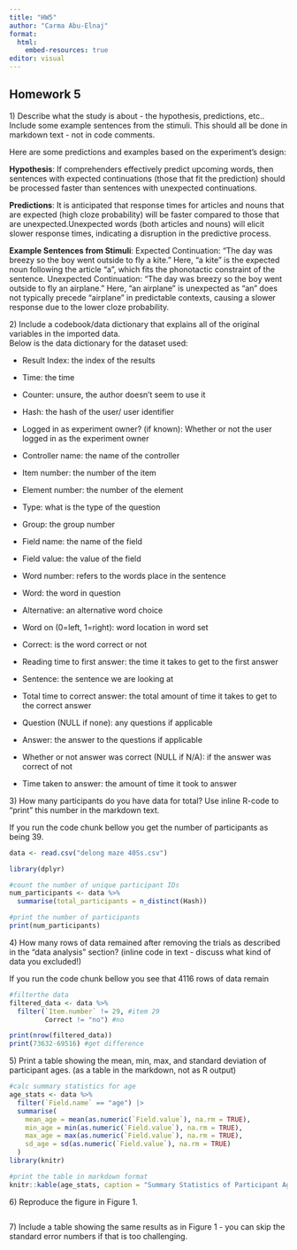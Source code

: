 ```yaml
---
title: "HW5"
author: "Carma Abu-Elnaj"
format:
  html: 
    embed-resources: true
editor: visual
---
```


## Homework 5

1\) Describe what the study is about - the hypothesis, predictions, etc.. Include some example sentences from the stimuli. This should all be done in markdown text - not in code comments.

Here are some predictions and examples based on the experiment's design:

**Hypothesis**: If comprehenders effectively predict upcoming words, then sentences with expected continuations (those that fit the prediction) should be processed faster than sentences with unexpected continuations.\

**Predictions**: It is anticipated that response times for articles and nouns that are expected (high cloze probability) will be faster compared to those that are unexpected.Unexpected words (both articles and nouns) will elicit slower response times, indicating a disruption in the predictive process.\

**Example Sentences from Stimuli**: Expected Continuation: "The day was breezy so the boy went outside to fly a kite." Here, "a kite" is the expected noun following the article "a", which fits the phonotactic constraint of the sentence. Unexpected Continuation: "The day was breezy so the boy went outside to fly an airplane." Here, "an airplane" is unexpected as "an" does not typically precede "airplane" in predictable contexts, causing a slower response due to the lower cloze probability. 

2\) Include a codebook/data dictionary that explains all of the original variables in the imported data. \
Below is the data dictionary for the dataset used:

-   Result Index: the index of the results

-   Time: the time

-   Counter: unsure, the author doesn't seem to use it

-   Hash: the hash of the user/ user identifier

-   Logged in as experiment owner? (if known): Whether or not the user logged in as the experiment owner

-   Controller name: the name of the controller

-   Item number: the number of the item

-   Element number: the number of the element

-   Type: what is the type of the question

-   Group: the group number

-   Field name: the name of the field

-   Field value: the value of the field

-   Word number: refers to the words place in the sentence

-   Word: the word in question

-   Alternative: an alternative word choice

-   Word on (0=left, 1=right): word location in word set

-   Correct: is the word correct or not

-   Reading time to first answer: the time it takes to get to the first answer

-   Sentence: the sentence we are looking at

-   Total time to correct answer: the total amount of time it takes to get to the correct answer

-   Question (NULL if none): any questions if applicable

-   Answer: the answer to the questions if applicable

-   Whether or not answer was correct (NULL if N/A): if the answer was correct of not

-   Time taken to answer: the amount of time it took to answer

3\) How many participants do you have data for total? Use inline R-code to "print" this number in the markdown text.

If you run the code chunk bellow you get the number of participants as being 39.

```r

data <- read.csv("delong maze 40Ss.csv")

library(dplyr)

#count the number of unique participant IDs
num_participants <- data %>%
  summarise(total_participants = n_distinct(Hash))

#print the number of participants
print(num_participants)
```

4\) How many rows of data remained after removing the trials as described in the "data analysis" section? (inline code in text - discuss what kind of data you excluded!)

If you run the code chunk bellow you see that 4116 rows of data remain

```r
#filterthe data
filtered_data <- data %>%
  filter(`Item.number` != 29, #item 29
         Correct != "no") #no

print(nrow(filtered_data))
print(73632-69516) #get difference
```

5\) Print a table showing the mean, min, max, and standard deviation of participant ages. (as a table in the markdown, not as R output)

```r
#calc summary statistics for age
age_stats <- data %>%
  filter(`Field.name` == "age") |>
  summarise(
    mean_age = mean(as.numeric(`Field.value`), na.rm = TRUE),
    min_age = min(as.numeric(`Field.value`), na.rm = TRUE),
    max_age = max(as.numeric(`Field.value`), na.rm = TRUE),
    sd_age = sd(as.numeric(`Field.value`), na.rm = TRUE)
  )
library(knitr)

#print the table in markdown format
knitr::kable(age_stats, caption = "Summary Statistics of Participant Ages", align = 'c')

```

6\) Reproduce the figure in Figure 1.

```r

```

7\) Include a table showing the same results as in Figure 1 - you can skip the standard error numbers if that is too challenging. 

```r

```

